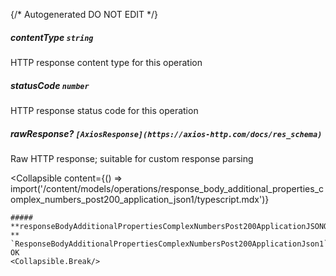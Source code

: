 {/* Autogenerated DO NOT EDIT  */}

##### **contentType** `string`
HTTP response content type for this operation

##### **statusCode** `number`
HTTP response status code for this operation

##### **rawResponse?** `[AxiosResponse](https://axios-http.com/docs/res_schema)`
Raw HTTP response; suitable for custom response parsing

<Collapsible
    content={() => import('/content/models/operations/response_body_additional_properties_complex_numbers_post200_application_json1/typescript.mdx')}
>
    ##### **responseBodyAdditionalPropertiesComplexNumbersPost200ApplicationJSONObject?** `ResponseBodyAdditionalPropertiesComplexNumbersPost200ApplicationJson1`
    OK
    <Collapsible.Break/>
</Collapsible>

